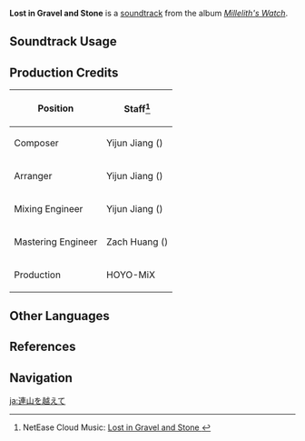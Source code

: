 {{Soundtrack Infobox
|image          = Millelith's Watch.png
|album          = Millelith's Watch
|disc           = 2
|number         = 25
|featured       =
|featured2      =
|featured3      =
|featured_disc  =
|featured_disc2 =
|featured_disc3 =
|youtube_id     = XGGQCkgXyy4
|spotify_id     = 1LAWxuZ0LcfgmjF52H5F7l
|previous       = Stillness of the Ground
|next           = In Gloomy Meditation
}}
'''Lost in Gravel and Stone''' is a [[soundtrack]] from the album ''[[Millelith's Watch]]''.

==Soundtrack Usage==
{{Soundtrack Usage
|quest    = 
|location = Ad-Hoc Main Tunnel;;The Chasm: Main Mining Area;;The Serpent's Cave;;Underground Waterway;;Stony Halls;;The Chasm's Bed
|domain   = 
}}

==Production Credits==
{| class="wikitable"
! Position
! Staff<ref>NetEase Cloud Music: [https://music.163.com/#/song?id=1956541081 Lost in Gravel and Stone {{zh|行过重岩}}]</ref>
|-
! Composer
| Yijun Jiang ({{zh|姜以君}})
|-
! Arranger
| Yijun Jiang ({{zh|姜以君}})
|-
! Mixing Engineer
| Yijun Jiang ({{zh|姜以君}})
|-
! Mastering Engineer
| Zach Huang ({{zh|黄巍}})
|-
! Production
| HOYO-MiX
|}
<!--
==Gallery==
<gallery>
</gallery>
==Trivia==
-->
==Other Languages==
{{Other Languages
|en      = Lost in Gravel and Stone
|zhs     = 行过重岩
|zhs_rm  = Xíngguò Zhòngyán{{Assumed}}
|zhs_tl   = 
|ja      = 連山を越えて
|ja_rm   = Renzan wo Koete
|ja_tl   = Passing Through the Mountain Range
}}

==References==
{{Reflist}}

==Navigation==
{{Soundtrack Navbox|Millelith's Watch}}

[[ja:連山を越えて]]